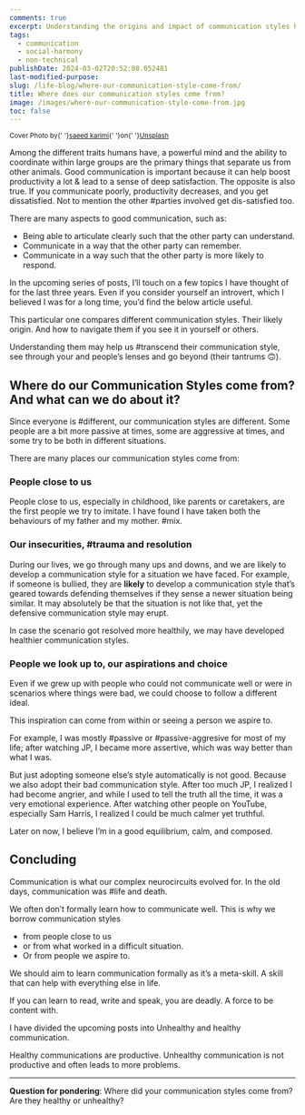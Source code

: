 ```yaml
---
comments: true
excerpt: Understanding the origins and impact of communication styles helps navigate between healthy and unhealthy patterns, fostering productive interactions.
tags:
  - communication
  - social-harmony
  - non-technical
publishDate: 2024-03-02T20:52:08.052481
last-modified-purpose:
slug: /life-blog/where-our-communication-style-come-from/
title: Where does our communication styles come from?
image: /images/where-our-communication-style-come-from.jpg
toc: false
---
```


<sub>Cover Photo by{' '}<a href="https://unsplash.com/@saeedkarimi?utm_content=creditCopyText&utm_medium=referral&utm_source=unsplash">saeed karimi</a>{' '}on{' '}<a href="https://unsplash.com/photos/woman-in-white-long-sleeve-shirt-kissing-girl-in-white-long-sleeve-shirt-JrrWC7Qcmhs?utm_content=creditCopyText&utm_medium=referral&utm_source=unsplash">Unsplash</a></sub>

Among the different traits humans have, a powerful mind and the ability to coordinate within large groups are the primary things that separate us from other animals. Good communication is important because it can help boost productivity a lot & lead to a sense of deep satisfaction. The opposite is also true. If you communicate poorly, productivity decreases, and you get dissatisfied. Not to mention the other #parties involved get dis-satisfied too.

There are many aspects to good communication, such as:

- Being able to articulate clearly such that the other party can understand.
- Communicate in a way that the other party can remember.
- Communicate in a way such that the other party is more likely to respond.

In the upcoming series of posts, I’ll touch on a few topics I have thought of for the last three years. Even if you consider yourself an introvert, which I believed I was for a long time, you’d find the below article useful.

This particular one compares different communication styles. Their likely origin. And how to navigate them if you see it in yourself or others.

Understanding them may help us #transcend their communication style, see through your and people’s lenses and go beyond (their tantrums 🙃).

## Where do our Communication Styles come from? And what can we do about it?

Since everyone is #different, our communication styles are different. Some people are a bit more passive at times, some are aggressive at times, and some try to be both in different situations.

There are many places our communication styles come from:

### People close to us

People close to us, especially in childhood, like parents or caretakers, are the first people we try to imitate. I have found I have taken both the behaviours of my father and my mother. #mix.

### Our insecurities, #trauma and resolution

During our lives, we go through many ups and downs, and we are likely to develop a communication style for a situation we have faced. For example, if someone is bullied, they are **likely** to develop a communication style that’s geared towards defending themselves if they sense a newer situation being similar. It may absolutely be that the situation is not like that, yet the defensive communication style may erupt.

In case the scenario got resolved more healthily, we may have developed healthier communication styles.

### People we look up to, our aspirations and choice

Even if we grew up with people who could not communicate well or were in scenarios where things were bad, we could choose to follow a different ideal.

This inspiration can come from within or seeing a person we aspire to.

For example, I was mostly #passive or #passive-aggresive for most of my life; after watching JP, I became more assertive, which was way better than what I was.

But just adopting someone else’s style automatically is not good. Because we also adopt their bad communication style. After too much JP, I realized I had become angrier, and while I used to tell the truth all the time, it was a very emotional experience. After watching other people on YouTube, especially Sam Harris, I realized I could be much calmer yet truthful.

Later on now, I believe I’m in a good equilibrium, calm, and composed.

## Concluding

Communication is what our complex neurocircuits evolved for. In the old days, communication was #life and death.

We often don’t formally learn how to communicate well. This is why we borrow communication styles

- from people close to us
- or from what worked in a difficult situation.
- Or from people we aspire to.

We should aim to learn communication formally as it’s a meta-skill. A skill that can help with everything else in life.

If you can learn to read, write and speak, you are deadly. A force to be content with.

I have divided the upcoming posts into Unhealthy and healthy communication.

Healthy communications are productive. Unhealthy communication is not productive and often leads to more problems.

---

**Question for pondering**: Where did your communication styles come from? Are they healthy or unhealthy?
